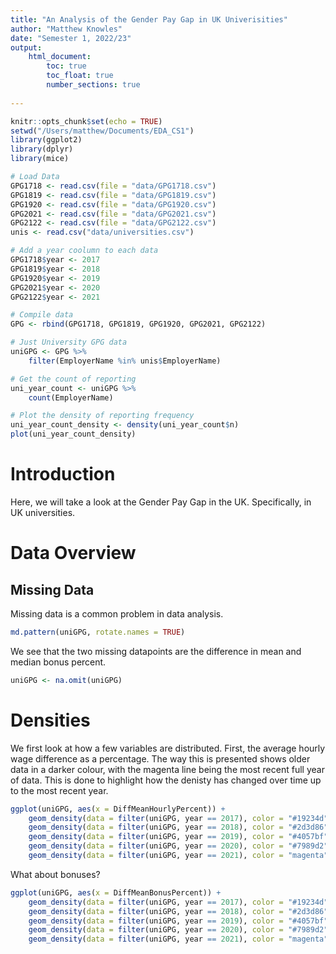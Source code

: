 ```yaml
---
title: "An Analysis of the Gender Pay Gap in UK Univerisities"
author: "Matthew Knowles"
date: "Semester 1, 2022/23"
output: 
    html_document:
        toc: true
        toc_float: true
        number_sections: true
    
---
```


```r
knitr::opts_chunk$set(echo = TRUE)
setwd("/Users/matthew/Documents/EDA_CS1")
library(ggplot2)
library(dplyr)
library(mice)

# Load Data
GPG1718 <- read.csv(file = "data/GPG1718.csv")
GPG1819 <- read.csv(file = "data/GPG1819.csv")
GPG1920 <- read.csv(file = "data/GPG1920.csv")
GPG2021 <- read.csv(file = "data/GPG2021.csv")
GPG2122 <- read.csv(file = "data/GPG2122.csv")
unis <- read.csv("data/universities.csv")

# Add a year coolumn to each data
GPG1718$year <- 2017
GPG1819$year <- 2018
GPG1920$year <- 2019
GPG2021$year <- 2020
GPG2122$year <- 2021

# Compile data
GPG <- rbind(GPG1718, GPG1819, GPG1920, GPG2021, GPG2122)

# Just University GPG data
uniGPG <- GPG %>%
    filter(EmployerName %in% unis$EmployerName)

# Get the count of reporting
uni_year_count <- uniGPG %>%
    count(EmployerName)

# Plot the density of reporting frequency
uni_year_count_density <- density(uni_year_count$n)
plot(uni_year_count_density)
```

# Introduction

Here, we will take a look at the Gender Pay Gap in the UK. Specifically, in UK universities.

# Data Overview

## Missing Data

Missing data is a common problem in data analysis. 

```r
md.pattern(uniGPG, rotate.names = TRUE)
```

We see that the two missing datapoints are the difference in mean and median bonus percent.

```r
uniGPG <- na.omit(uniGPG)
```

# Densities

We first look at how a few variables are distributed. First, the average hourly wage difference as a percentage. The way this is presented shows older data in a darker colour, with the magenta line being the most recent full year of data. This is done to highlight how the denisty has changed over time up to the most recent year.

```r
ggplot(uniGPG, aes(x = DiffMeanHourlyPercent)) +
    geom_density(data = filter(uniGPG, year == 2017), color = "#19234d", show.legend = TRUE) +
    geom_density(data = filter(uniGPG, year == 2018), color = "#2d3d86", show.legend = TRUE) + 
    geom_density(data = filter(uniGPG, year == 2019), color = "#4057bf", show.legend = TRUE) + 
    geom_density(data = filter(uniGPG, year == 2020), color = "#7989d2", show.legend = TRUE) + 
    geom_density(data = filter(uniGPG, year == 2021), color = "magenta", show.legend = TRUE)
```

What about bonuses?

```r
ggplot(uniGPG, aes(x = DiffMeanBonusPercent)) +
    geom_density(data = filter(uniGPG, year == 2017), color = "#19234d", show.legend = TRUE) +
    geom_density(data = filter(uniGPG, year == 2018), color = "#2d3d86", show.legend = TRUE) + 
    geom_density(data = filter(uniGPG, year == 2019), color = "#4057bf", show.legend = TRUE) + 
    geom_density(data = filter(uniGPG, year == 2020), color = "#7989d2", show.legend = TRUE) + 
    geom_density(data = filter(uniGPG, year == 2021), color = "magenta", show.legend = TRUE)
```
